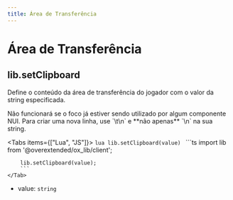 ```yaml
---
title: Área de Transferência
---
```



# Área de Transferência

## lib.setClipboard

Define o conteúdo da área de transferência do jogador com o valor da string especificada.

<Callout>
    Não funcionará se o foco já estiver sendo utilizado por algum componente NUI.
</Callout>

<Callout>
    Para criar uma nova linha, use `\t\n` e **não apenas** `\n` na sua string.
</Callout>

<Tabs items={["Lua", "JS"]}>
    <Tab>
        ```lua
        lib.setClipboard(value)
        ```
    </Tab>
    <Tab>
        ```ts
        import lib from '@overextended/ox_lib/client';

        lib.setClipboard(value);
        ```
    </Tab>
</Tabs>

- value: `string`
